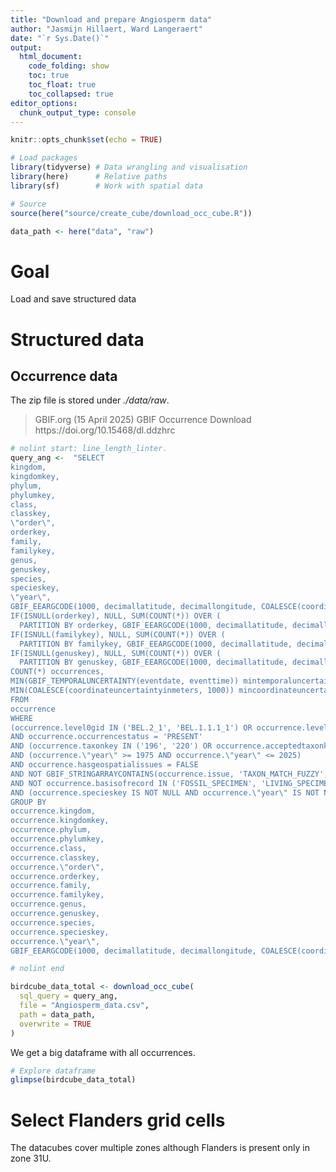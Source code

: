```yaml
---
title: "Download and prepare Angiosperm data"
author: "Jasmijn Hillaert, Ward Langeraert"
date: "`r Sys.Date()`"
output:
  html_document:
    code_folding: show
    toc: true
    toc_float: true
    toc_collapsed: true
editor_options: 
  chunk_output_type: console
---
```


```r
knitr::opts_chunk$set(echo = TRUE)
```

```r
# Load packages
library(tidyverse) # Data wrangling and visualisation
library(here)      # Relative paths
library(sf)        # Work with spatial data

# Source
source(here("source/create_cube/download_occ_cube.R"))

data_path <- here("data", "raw")
```

# Goal

Load and save structured data

# Structured data
## Occurrence data


The zip file is stored under *./data/raw*.

> GBIF.org (15 April 2025) GBIF Occurrence Download  https://doi.org/10.15468/dl.ddzhrc

```r


# nolint start: line_length_linter.
query_ang <-  "SELECT
kingdom,
kingdomkey,
phylum,
phylumkey,
class,
classkey,
\"order\",
orderkey,
family,
familykey,
genus,
genuskey,
species,
specieskey,
\"year\",
GBIF_EEARGCODE(1000, decimallatitude, decimallongitude, COALESCE(coordinateuncertaintyinmeters, 1000)) eeacellcode,
IF(ISNULL(orderkey), NULL, SUM(COUNT(*)) OVER (
  PARTITION BY orderkey, GBIF_EEARGCODE(1000, decimallatitude, decimallongitude, COALESCE(coordinateuncertaintyinmeters, 1000)),\"year\")) ordercount,
IF(ISNULL(familykey), NULL, SUM(COUNT(*)) OVER (
  PARTITION BY familykey, GBIF_EEARGCODE(1000, decimallatitude, decimallongitude, COALESCE(coordinateuncertaintyinmeters, 1000)), \"year\")) familycount,
IF(ISNULL(genuskey), NULL, SUM(COUNT(*)) OVER (
  PARTITION BY genuskey, GBIF_EEARGCODE(1000, decimallatitude, decimallongitude, COALESCE(coordinateuncertaintyinmeters, 1000)), \"year\")) genuscount,
COUNT(*) occurrences,
MIN(GBIF_TEMPORALUNCERTAINTY(eventdate, eventtime)) mintemporaluncertainty,
MIN(COALESCE(coordinateuncertaintyinmeters, 1000)) mincoordinateuncertaintyinmeters
FROM
occurrence
WHERE
(occurrence.level0gid IN ('BEL.2_1', 'BEL.1.1.1_1') OR occurrence.level1gid IN ('BEL.2_1', 'BEL.1.1.1_1') OR occurrence.level2gid IN ('BEL.2_1', 'BEL.1.1.1_1') OR occurrence.level3gid IN ('BEL.2_1', 'BEL.1.1.1_1'))
AND occurrence.occurrencestatus = 'PRESENT'
AND (occurrence.taxonkey IN ('196', '220') OR occurrence.acceptedtaxonkey IN ('196', '220') OR occurrence.kingdomkey IN ('196', '220') OR occurrence.phylumkey IN ('196', '220') OR occurrence.classkey IN ('196', '220') OR occurrence.orderkey IN ('196', '220') OR occurrence.familykey IN ('196', '220') OR occurrence.genuskey IN ('196', '220') OR occurrence.specieskey IN ('196', '220'))
AND (occurrence.\"year\" >= 1975 AND occurrence.\"year\" <= 2025)
AND occurrence.hasgeospatialissues = FALSE
AND NOT GBIF_STRINGARRAYCONTAINS(occurrence.issue, 'TAXON_MATCH_FUZZY', TRUE)
AND NOT occurrence.basisofrecord IN ('FOSSIL_SPECIMEN', 'LIVING_SPECIMEN')
AND (occurrence.specieskey IS NOT NULL AND occurrence.\"year\" IS NOT NULL AND occurrence.\"month\" IS NOT NULL AND occurrence.\"day\" IS NOT NULL AND occurrence.hascoordinate = TRUE)
GROUP BY
occurrence.kingdom,
occurrence.kingdomkey,
occurrence.phylum,
occurrence.phylumkey,
occurrence.class,
occurrence.classkey,
occurrence.\"order\",
occurrence.orderkey,
occurrence.family,
occurrence.familykey,
occurrence.genus,
occurrence.genuskey,
occurrence.species,
occurrence.specieskey,
occurrence.\"year\",
GBIF_EEARGCODE(1000, decimallatitude, decimallongitude, COALESCE(coordinateuncertaintyinmeters, 1000))"

# nolint end

birdcube_data_total <- download_occ_cube(
  sql_query = query_ang,
  file = "Angiosperm_data.csv",
  path = data_path,
  overwrite = TRUE
)

```

We get a big dataframe with all occurrences.

```r
# Explore dataframe
glimpse(birdcube_data_total)
```

# Select Flanders grid cells
The datacubes cover multiple zones although Flanders is present only in zone 31U. 


